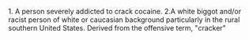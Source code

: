 1. A person severely addicted to crack cocaine.
2.A white biggot and/or racist person of white or caucasian background particularly in the rural southern United States. Derived from the offensive term, "cracker"


{{stub}}